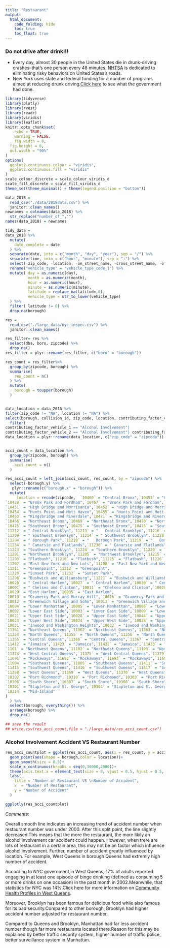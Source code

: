 ```yaml
---
title: "Restaurant"
output: 
  html_document: 
    code_folding: hide
    toc: true
    toc_float: true
---
```

### Do not drive after drink!!!
   + Every day, almost 30 people in the United States die in drunk-driving crashes--that's one person every 48 minutes. [NHTSA](https://www.nhtsa.gov/risky-driving/drunk-driving) is dedicated to eliminating risky behaviors on United States's roads.
   + New York uses state and federal funding for a number of programs aimed at reducing drunk driving.[Click here](https://www.transportation.gov/mission/health/Impaired-Driving-Laws-Enforcement-and-Prevention) to see what the government had done.


```r
library(tidyverse)
library(plotly)
library(rvest)
library(readr)
library(viridis)
library(leaflet)
knitr::opts_chunk$set(
	echo = TRUE,
	warning = FALSE,
	fig.width = 8, 
  fig.height = 6,
  out.width = "90%"
)
options(
  ggplot2.continuous.colour = "viridis",
  ggplot2.continuous.fill = "viridis"
)
scale_colour_discrete = scale_colour_viridis_d
scale_fill_discrete = scale_fill_viridis_d
theme_set(theme_minimal() + theme(legend.position = "bottom"))
```

```r
data_2018 = 
  read_csv("./data/2018data.csv") %>% 
  janitor::clean_names() 
newnames = colnames(data_2018) %>% 
  str_replace("number_of_","") 
names(data_2018) = newnames

tidy_data = 
data_2018 %>% 
  mutate(
    date_complete = date 
  ) %>% 
  separate(date, into = c("month", "day", "year"), sep = "/") %>% 
  separate(time, into = c("hour", "minute"), sep = ":") %>%
  select(-zip_code, -location, -on_street_name, -cross_street_name, -off_street_name,-collision_id,-year) %>% 
  rename("vehicle_type" = "vehicle_type_code_1") %>% 
  mutate( day = as.numeric(day),
          month = as.numeric(month),
          hour = as.numeric(hour),
          minute = as.numeric(minute),
          latitude = replace_na(latitude,0),
          vehicle_type = str_to_lower(vehicle_type)
  ) %>%
  filter( latitude != 0) %>% 
  drop_na(borough)
```


```r
res = 
  read_csv("./large_data/nyc_inspec.csv") %>% 
  janitor::clean_names() 
```


```r
res_filter= res %>% 
  select(dba, boro, zipcode) %>% 
  drop_na()
res_filter = plyr::rename(res_filter, c("boro" = "borough"))

res_count = res_filter%>% 
  group_by(zipcode, borough) %>% 
  summarise(
    res_count = n()
  ) %>% 
  mutate(
    borough = toupper(borough)
  )


data_location = data_2018 %>% 
filter(zip_code != "NA", location != "NA") %>% 
select(borough, collision_id, zip_code, location, contributing_factor_vehicle_1, contributing_factor_vehicle_2, contributing_factor_vehicle_3, contributing_factor_vehicle_4, contributing_factor_vehicle_5) %>% 
  filter(
contributing_factor_vehicle_1 == "Alcohol Involvement"|
contributing_factor_vehicle_2 == "Alcohol Involvement"| contributing_factor_vehicle_3 == "Alcohol Involvement"| contributing_factor_vehicle_4 == "Alcohol Involvement"| contributing_factor_vehicle_5 == "Alcohol Involvement")
data_location = plyr::rename(data_location, c("zip_code" = "zipcode"))


acci_count = data_location %>% 
  group_by(zipcode, borough) %>% 
  summarise(
    acci_count = n()
  )
```  

```r
res_acci_count = left_join(acci_count, res_count, by = "zipcode") %>%
  select(-borough.y) %>% 
   plyr::rename(c("borough.x" = "borough")) %>% 
  mutate(
     location = recode(zipcode,  `10460` = "Central Bronx",`10453` = "Central Bronx",`10457` = "Central Bronx",
`10458` = "Bronx Park and Fordham",`10467` = "Bronx Park and Fordham",`10468` = "Bronx Park and Fordham",
`10451` = "High Bridge and Morrisania",`10452` = "High Bridge and Morrisania",`10456` = "High Bridge and Morrisania",
`10454` = "Hunts Point and Mott Haven",`10455` = "Hunts Point and Mott Haven",`10459` = "Hunts Point and Mott Haven",`10474` = "Hunts Point and Mott Haven",
`10463` = "Kingsbridge and Riverdale",`10471` = "Kingsbridge and Riverdale",
`10466` = "Northeast Bronx",`10469` = "Northeast Bronx",`10470` = "Northeast Bronx",`10475` = "Northeast Bronx",
`10475` = "Southeast Bronx",`10475` = "Southeast Bronx",`10475` = "Southeast Bronx",`10475` = "Southeast Bronx",`10475` = "Southeast Bronx",`10475` = "Southeast Bronx",
`11212` = "	Central Brooklyn",`11213` = "	Central Brooklyn",`11216` = "	Central Brooklyn",`11233` = "	Central Brooklyn",`11238` = "	Central Brooklyn",
`11209` = "	Southwest Brooklyn",`11214` = "	Southwest Brooklyn",`11228` = "Southwest Brooklyn",
`11204` = "	Borough Park",`11218` = "	Borough Park",`11219` = "	Borough Park",`11230` = "	Borough Park",
`11234` = "	Canarsie and Flatlands",`11236` = "	Canarsie and Flatlands",`11239` = "Canarsie and Flatlands",
`11223` = "Southern Brooklyn",`11224` = "Southern Brooklyn",`11229` = "Southern Brooklyn",`11235` = "Southern Brooklyn",
`11201` = "Northwest Brooklyn",`11205` = "Northwest Brooklyn",`11215` = "Northwest Brooklyn",`11217` = "Northwest Brooklyn",`11231` = "Northwest Brooklyn",
`11203` = "Flatbush",`11210` = "Flatbush",`11225` = "Flatbush",`11226` = "Flatbush",
`11207` = "East New York and New Lots",`11208` = "East New York and New Lots",
`11211` = "Greenpoint",`11212` = "Greenpoint",
`11220` = "Sunset Park",`11232` = "Sunset Park",
`11206` = "Bushwick and Williamsburg",`11221` = "Bushwick and Williamsburg",`11237` = "Bushwick and Williamsburg",
`10026` = "	Central Harlem",`10027` = "	Central Harlem",`10030` = "	Central Harlem",`10037` = "	Central Harlem",`10039` = "Central Harlem",
`10001` = "	Chelsea and Clinton",`10011` = "Chelsea and Clinton",`10020` = "Chelsea and Clinton",`10018` = "Chelsea and Clinton",`10019` = "Chelsea and Clinton",`10036` = "Chelsea and Clinton",
`10029` = "East Harlem",`10035` = "East Harlem",
`10010` = "Gramercy Park and Murray Hill",`10016` = "Gramercy Park and Murray Hill",`10017` = "Gramercy Park and Murray Hill",`10022` = "Gramercy Park and Murray Hill",
`10012` = "Greenwich Village and Soho",`10013` = "Greenwich Village and Sohol",`10014` = "Greenwich Village and Soho",
`10004` = "Lower Manhattan",`10005` = "Lower Manhattan",`10006` = "Lower Manhattan",`10007` = "Lower Manhattan",`10038` = "Lower Manhattan",`10280` = "Lower Manhattan",
`10002` = "Lower East Side",`10003` = "Lower East Side",`10009` = "Lower East Side",
`10021` = "Upper East Side",`10028` = "Upper East Side",`10044` = "Upper East Side",`10065` = "Upper East Side",`10075` = "Upper East Side",`10128` = "Upper East Side",
`10023` = "Upper West Side",`10024` = "Upper West Side",`10025` = "Upper West Side",
`10031` = "Inwood and Washington Heights",`10032` = "Inwood and Washington Heights",`10033` = "Inwood and Washington Heights",`10034` = "Inwood and Washington Heights",`10040` = "Inwood and Washington Heights",
`11361` = "Northeast Queens",`11362` = "Northeast Queens",`11363` = "Northeast Queens",`11364` = "Northeast Queens",
`11354` = "North Queens",`11355` = "North Queens",`11356` = "North Queens",`11357` = "North Queens",`11358` = "North Queens",`11359` = "North Queens",`11360` = "North Queens",
`11365` = "Central Queens",`11366` = "Central Queens",`11367` = "Central Queens",
`11412` = "Jamaica",`11423` = "Jamaica",`11432` = "Jamaica",`11433` = "Jamaica",`11434` = "Jamaica",`11435` = "Jamaica",`11436` = "Jamaica",
`1101` = "Northwest Queens",`11102` = "Northwest Queens",`11103` = "Northwest Queens",`11104` = "Northwest Queens",`11105` = "Northwest Queens",`11106` = "Northwest Queens",
`11374` = "West Central Queens",`11375` = "West Central Queens",`11379` = "West Central Queens",`11385` = "West Central Queens",
`11691` = "Rockaways",`11692` = "Rockaways",`11693` = "Rockaways",`11694` = "Rockaways",`11695` = "Rockaways",`11697` = "Rockaways",
`11004` = "Southeast Queens",`11005` = "Southeast Queens",`11411` = "Southeast Queens",`11413` = "Southeast Queens",`11422` = "Southeast Queens",`11426` = "Southeast Queens",`11427` = "Southeast Queens",`11428` = "Southeast Queens",`11429` = "Southeast Queens",
`11415` = "Southwest Queens",`11416` = "Southwest Queens",`11417` = "Southwest Queens",`11418` = "Southwest Queens",`11419` = "Southwest Queenss",`11420` = "Southwest Queens",`11421` = "Southwest Queens",`11414` = "Southwest Queens",
`11368` = "West Queens",`11369` = "West Queens",`11370` = "West Queens",`11372` = "West Queens",`11373` = "West Queens",`11377` = "West Queens",`11378` = "West Queens",
`10302` = "Port Richmond",`10310` = "Port Richmond",`10303` = "Port Richmond",
`10306` = "South Shore",`10307` = "South Shore",`10308` = "South Shore",`10309` = "South Shore",`10312` = "South Shore",
`10301` = "Stapleton and St. George",`10304` = "Stapleton and St. George",`10305` = "Stapleton and St. George",
`10314` = "Mid-Island"
) 
  ) %>% 
  select(borough, everything()) %>% 
  arrange(borough) %>% 
  drop_na()

## save the result
## write.csv(res_acci_count,file = "./large_data/res_acci_count.csv")
```

### Alcohol Involvement Accident VS Restaurant Number
```r
res_acci_countplot = ggplot(res_acci_count, aes(x = res_count, y = acci_count)) +
  geom_point(aes(shape = borough,color = location))+
  geom_smooth(size = 0.3)+
  scale_x_continuous(breaks = seq(0,30000,2000))+
  theme(axis.text.x = element_text(size = 8, vjust = 0.5, hjust = 0.5, angle = 45))+
  labs(
    title = "Number of Restaurant VS \nNumber of Accident",
    x  = "Number of Restaurant",
    y = "Number of Accident"
  )

ggplotly(res_acci_countplot)
```

*Comments*: 

Overall smooth line indicates an increasing trend of accident number when restaurant number was under 2000. After this split point, the line slightly decreased.This means that the more the restaurant, the more likily an alcohol involvement car accident could happen. However, when trere are lots of restaurant in a certain area, this may not be an factor which influence alcohol involvement. Further, number of accident greatly influenced by location. For example, West Queens in borough Queens had extremly high number of accident. 

According to NYC government,in West Queens, 17% of adults reported engaging in at least one episode of binge drinking (defined as consuming 5 or more drinks on one occasion) in the past month in 2002.Meanwhile, that statistics for NYC was 14%.Click here for more information on [Community Health Profiles in West Queens](https://www1.nyc.gov/assets/doh/downloads/pdf/data/2006chp-402.pdf).

Moreover, Brooklyn has been famous for delicious food while also famous for its bad security.Compared to other borough, Brooklyn had higher accident number adjusted for restaurant number. 

Compared to Queens and Brooklyn, Manhattan had far less accident number though far more restaurants located there.Reason for this may be explained by better traffic security system, higher number of traffic police, better surveillance system in Manhattan.
